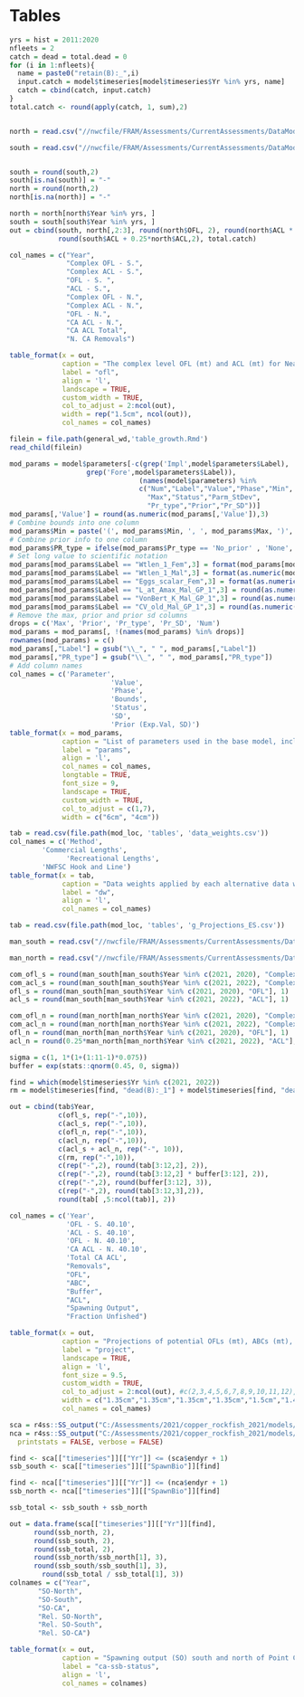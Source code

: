\clearpage
# Tables

<!-- ======================================================= -->
<!-- ***************    Catches      *********************** --> 
<!-- ======================================================= -->

\include{tex_tables/Catches_All_Years.tex}

\newpage


```r
yrs = hist = 2011:2020
nfleets = 2
catch = dead = total.dead = 0
for (i in 1:nfleets){
  name = paste0("retain(B):_",i)
  input.catch = model$timeseries[model$timeseries$Yr %in% yrs, name]
  catch = cbind(catch, input.catch)
}
total.catch <- round(apply(catch, 1, sum),2)


north = read.csv("//nwcfile/FRAM/Assessments/CurrentAssessments/DataModerate_2021/copper_rockfish/management/copper_north.csv")

south = read.csv("//nwcfile/FRAM/Assessments/CurrentAssessments/DataModerate_2021/copper_rockfish/management/copper_south.csv")


south = round(south,2)
south[is.na(south)] = "-"
north = round(north,2)
north[is.na(north)] = "-"

north = north[north$Year %in% yrs, ]
south = south[south$Year %in% yrs, ]
out = cbind(south, north[,2:3], round(north$OFL, 2), round(north$ACL * 0.25, 2), 
            round(south$ACL + 0.25*north$ACL,2), total.catch)

col_names = c("Year", 
              "Complex OFL - S.",
              "Complex ACL - S.",
              "OFL - S. ", 
              "ACL - S.", 
              "Complex OFL - N.",
              "Complex ACL - N.",              
              "OFL - N.",  
              "CA ACL - N.", 
              "CA ACL Total", 
              "N. CA Removals")

table_format(x = out,
             caption = "The complex level OFL (mt) and ACL (mt) for Nearshore Rockfish north and south of 40.10 Latitude N., the copper rockfish OFL (mt) and ACL (mt) contributions, the total ACL allocated to California, and the total removals (mt) from south of Point Conception.",
             label = "ofl",
             align = 'l',
             landscape = TRUE,
             custom_width = TRUE,
             col_to_adjust = 2:ncol(out), 
             width = rep("1.5cm", ncol(out)),
             col_names = col_names)
```


<!-- ======================================================= -->
<!-- *************** Management Reg.   ********************* --> 
<!-- ======================================================= -->


<!-- ======================================================= -->
<!-- *************** Com. Catch Ratio  ********************* --> 
<!-- ======================================================= -->

\include{tex_tables/historical_landings_tables_2020_revised_Avila_1953.tex}

\newpage

<!-- ======================================================= -->
<!-- ***************       Data      *********************** --> 
<!-- ======================================================= -->

\include{tex_tables/CA_S_Samples.tex}

\newpage


\include{tex_tables/s_ca_rec_len_samples_may2021.tex}

\newpage

\include{tex_tables/sca_hkl_length_SampleSize.tex}

\newpage

\include{tex_tables/hkl_index.tex}

\newpage

\include{tex_tables/south_length_SampleSize.tex}

\newpage


<!-- ======================================================= -->
<!-- ***************    Biology      *********************** --> 
<!-- ======================================================= -->

```r
filein = file.path(general_wd,'table_growth.Rmd')
read_child(filein)
```
\newpage

<!-- ======================================================= -->
<!-- ***********   Model Parameters     ******************** --> 
<!-- ======================================================= -->


```r
mod_params = model$parameters[-c(grep('Impl',model$parameters$Label),
                   grep('Fore',model$parameters$Label)),
                                (names(model$parameters) %in%
                                c("Num","Label","Value","Phase","Min",
                                  "Max","Status","Parm_StDev",
                                  "Pr_type","Prior","Pr_SD"))] 
mod_params[,'Value'] = round(as.numeric(mod_params[,'Value']),3)                                 
# Combine bounds into one column
mod_params$Min = paste('(', mod_params$Min, ', ', mod_params$Max, ')', sep='')
# Combine prior info to one column
mod_params$PR_type = ifelse(mod_params$Pr_type == 'No_prior' , 'None', paste(mod_params$Pr_type,' (', mod_params$Prior,  ', ', mod_params$Pr_SD, ')', sep = ''))
# Set long value to scientific notation
mod_params[mod_params$Label == "Wtlen_1_Fem",3] = format(mod_params[mod_params$Label == "Wtlen_1_Fem",3], scientific = TRUE)
mod_params[mod_params$Label == "Wtlen_1_Mal",3] = format(as.numeric(mod_params[mod_params$Label == "Wtlen_1_Mal",3]), scientific = TRUE)
mod_params[mod_params$Label == "Eggs_scalar_Fem",3] = format(as.numeric(mod_params[mod_params$Label == "Eggs_scalar_Fem",3]), scientific = TRUE)
mod_params[mod_params$Label == "L_at_Amax_Mal_GP_1",3] = round(as.numeric(mod_params[mod_params$Label == "L_at_Amax_Mal_GP_1",3]), 4)
mod_params[mod_params$Label == "VonBert_K_Mal_GP_1",3] = round(as.numeric(mod_params[mod_params$Label == "VonBert_K_Mal_GP_1",3]), 3)
mod_params[mod_params$Label == "CV_old_Mal_GP_1",3] = round(as.numeric(mod_params[mod_params$Label == "CV_old_Mal_GP_1",3]), 3)
# Remove the max, prior and prior sd columns
drops = c('Max', 'Prior', 'Pr_type', 'Pr_SD', 'Num')
mod_params = mod_params[, !(names(mod_params) %in% drops)]
rownames(mod_params) = c()
mod_params[,"Label"] = gsub("\\_", " ", mod_params[,"Label"])
mod_params[,"PR_type"] = gsub("\\_", " ", mod_params[,"PR_type"])
# Add column names
col_names = c('Parameter',
                         'Value',
                         'Phase',
                         'Bounds',
                         'Status',
                         'SD',
                         'Prior (Exp.Val, SD)')
table_format(x = mod_params,
             caption = "List of parameters used in the base model, including estimated values and standard deviations (SD), bounds (minimum and maximum), estimation phase (negative values not estimated), status (indicates if parameters are near bounds), and prior type information (mean and SD).",
             label = "params",
             align = 'l',
             col_names = col_names,
             longtable = TRUE,
             font_size = 9,
             landscape = TRUE,
             custom_width = TRUE,
             col_to_adjust = c(1,7), 
             width = c("6cm", "4cm"))                         
```

<!-- ======================================================= -->
<!-- ***********    Like Contributions  ******************** --> 
<!-- ======================================================= -->

\include{tex_tables/likelihoods.tex}


<!-- ======================================================= -->
<!-- ***********       Time Series      ******************** --> 
<!-- ======================================================= -->

\include{tex_tables/TimeSeries.tex}

\newpage

<!-- ======================================================= -->
<!-- ****************     Sensitivities      *************** --> 
<!-- ======================================================= -->


\newpage

```r
tab = read.csv(file.path(mod_loc, 'tables', 'data_weights.csv'))
col_names = c('Method',
        'Commercial Lengths',
              'Recreational Lengths',
        'NWFSC Hook and Line')
table_format(x = tab,
             caption = "Data weights applied by each alternative data weighting method.",
             label = "dw",
             align = 'l',
             col_names = col_names)
```

\newpage


\include{tex_tables/sensitivities_1_final.tex}

\newpage

\include{tex_tables/sensitivities_2_final.tex}

\newpage


<!-- ======================================================= -->
<!-- ********  Reference Points & Management *************** --> 
<!-- ======================================================= -->

\include{tex_tables/e_ReferencePoints_ES.tex}

\newpage


```r
tab = read.csv(file.path(mod_loc, 'tables', 'g_Projections_ES.csv'))

man_south = read.csv("//nwcfile/FRAM/Assessments/CurrentAssessments/DataModerate_2021/copper_rockfish/management/copper_south.csv")

man_north = read.csv("//nwcfile/FRAM/Assessments/CurrentAssessments/DataModerate_2021/copper_rockfish/management/copper_north.csv")

com_ofl_s = round(man_south[man_south$Year %in% c(2021, 2020), "Complex.OFL"], 1) 
com_acl_s = round(man_south[man_south$Year %in% c(2021, 2022), "Complex.ACL"], 1)
ofl_s = round(man_south[man_south$Year %in% c(2021, 2020), "OFL"], 1) 
acl_s = round(man_south[man_south$Year %in% c(2021, 2022), "ACL"], 1)

com_ofl_n = round(man_north[man_north$Year %in% c(2021, 2020), "Complex.OFL"], 1) 
com_acl_n = round(man_north[man_north$Year %in% c(2021, 2022), "Complex.ACL"], 1)
ofl_n = round(man_north[man_north$Year %in% c(2021, 2020), "OFL"], 1) 
acl_n = round(0.25*man_north[man_north$Year %in% c(2021, 2022), "ACL"], 1)

sigma = c(1, 1*(1+(1:11-1)*0.075))
buffer = exp(stats::qnorm(0.45, 0, sigma))

find = which(model$timeseries$Yr %in% c(2021, 2022))
rm = model$timeseries[find, "dead(B):_1"] + model$timeseries[find, "dead(B):_2"]

out = cbind(tab$Year,
            c(ofl_s, rep("-",10)),
            c(acl_s, rep("-",10)),
            c(ofl_n, rep("-",10)),
            c(acl_n, rep("-",10)),
            c(acl_s + acl_n, rep("-", 10)),
            c(rm, rep("-",10)),
            c(rep("-",2), round(tab[3:12,2], 2)),
            c(rep("-",2), round(tab[3:12,2] * buffer[3:12], 2)),
            c(rep("-",2), round(buffer[3:12], 3)),
            c(rep("-",2), round(tab[3:12,3],2)),
            round(tab[ ,5:ncol(tab)], 2))

col_names = c('Year',
              'OFL - S. 40.10',
              'ACL - S. 40.10',
              'OFL - N. 40.10',
              'CA ACL - N. 40.10',
              'Total CA ACL',
              "Removals",
              "OFL",
              "ABC",
              "Buffer", 
              "ACL", 
              "Spawning Output",
              "Fraction Unfished")

table_format(x = out,
             caption = "Projections of potential OFLs (mt), ABCs (mt), the assumed removals based on 2021 and 2022 adopted ACL values, estimated spawning output, and fraction unfished. The OFLs and ACLs reflect adopted species-specific contribution for copper rockfish by area. The California (CA) ACL is the sum of the species-specific ACL for south of 40.10 N. Lat. and the percent of the species-specific ACL for north of 40.10 N. Lat. allocated to California.",
             label = "project",
             landscape = TRUE,
             align = 'l',
             font_size = 9.5,             
             custom_width = TRUE,
             col_to_adjust = 2:ncol(out), #c(2,3,4,5,6,7,8,9,10,11,12), 
             width = c("1.35cm","1.35cm","1.35cm","1.35cm","1.5cm","1.4cm","1.3cm","1.4cm","1.5cm","1.4cm"),
             col_names = col_names)

```

\clearpage

\input{tex_tables/decision_table.tex}

\clearpage


```r

sca = r4ss::SS_output("C:/Assessments/2021/copper_rockfish_2021/models/ca_s_pt_c/12.1_base", printstats = FALSE, verbose = FALSE)
nca = r4ss::SS_output("C:/Assessments/2021/copper_rockfish_2021/models/ca_n_pt_c/10.3_base",
  printstats = FALSE, verbose = FALSE)

find <- sca[["timeseries"]][["Yr"]] <= (sca$endyr + 1)
ssb_south <- sca[["timeseries"]][["SpawnBio"]][find]

find <- nca[["timeseries"]][["Yr"]] <= (nca$endyr + 1)
ssb_north <- nca[["timeseries"]][["SpawnBio"]][find]

ssb_total <- ssb_south + ssb_north

out = data.frame(sca[["timeseries"]][["Yr"]][find], 
      round(ssb_north, 2), 
      round(ssb_south, 2), 
      round(ssb_total, 2), 
      round(ssb_north/ssb_north[1], 3),
      round(ssb_south/ssb_south[1], 3),
        round(ssb_total / ssb_total[1], 3))
colnames = c("Year", 
       "SO-North",
       "SO-South",
       "SO-CA",
       "Rel. SO-North",
       "Rel. SO-South",
       "Rel. SO-CA")

table_format(x = out,
             caption = "Spawning output (SO) south and north of Point Conception in California, total spawning output across California, relative spawning output (Rel. SO) north and south of Point Conception, and relative spawning output across California.",
             label = "ca-ssb-status",
             align = 'l',
             col_names = colnames)

```

\newpage